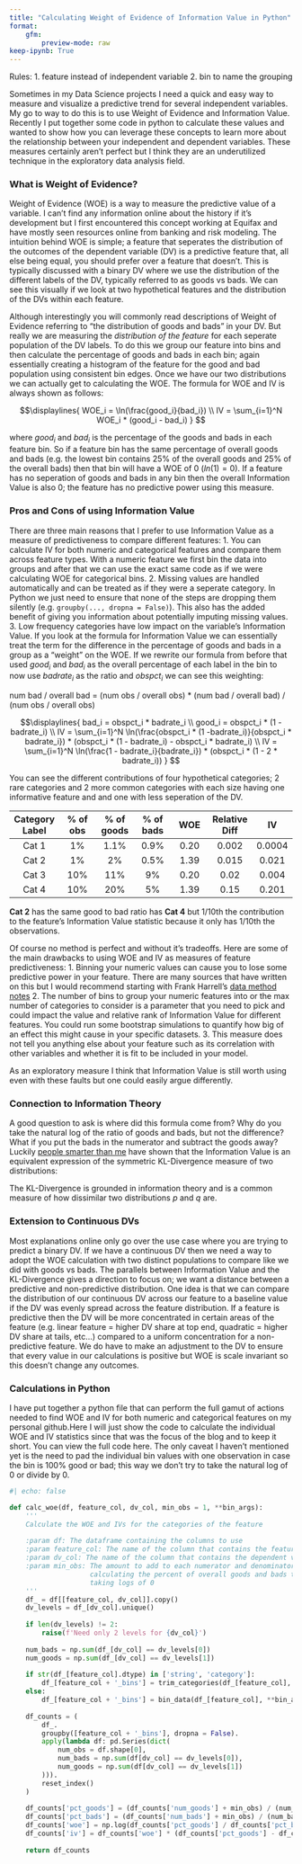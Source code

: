 ```yaml
---
title: "Calculating Weight of Evidence of Information Value in Python"
format:
	gfm:
		preview-mode: raw
keep-ipynb: True
---
```


Rules:
1. feature instead of independent variable
2. bin to name the grouping


Sometimes in my Data Science projects I need a quick and easy way to measure and visualize a predictive trend for several independent variables. My go to way to do this is to use Weight of Evidence and Information Value. Recently I put together some code in python to calculate these values and wanted to show how you can leverage these concepts to learn more about the relationship between your independent and dependent variables. These measures certainly aren't perfect but I think they are an underutilized technique in the exploratory data analysis field. 

### What is Weight of Evidence?

Weight of Evidence (WOE) is a way to measure the predictive value of a variable. I can't find any information online about the history if it's development but I first encountered this concept working at Equifax and have mostly seen resources online from banking and risk modeling. The intuition behind WOE is simple; a feature that seperates the distribution of the outcomes of the dependent variable (DV) is a predictive feature that, all else being equal, you should prefer over a feature that doesn't. This is typically discussed with a binary DV where we use the distribution of the different labels of the DV, typically referred to as goods vs bads. We can see this visually if we look at two hypothetical features and the distribution of the DVs within each feature. 


Although interestingly you will commonly read descriptions of Weight of Evidence referring to "the distribution of goods and bads" in your DV. But really we are measuring the *distribution of the feature* for each seperate population of the DV labels. To do this we group our feature into bins and then calculate the percentage of goods and bads in each bin; again essentially creating a histogram of the feature for the good and bad population using consistent bin edges. Once we have our two distributions we can actually get to calculating the WOE. The formula for WOE and IV is always shown as follows:

$$\displaylines{
    WOE_i = \ln(\frac{good_i}{bad_i}) \\
    IV = \sum_{i=1}^N WOE_i * (good_i - bad_i)
}
$$

where $good_i$ and $bad_i$ is the percentage of the goods and bads in each feature bin. So if a feature bin has the same percentage of overall goods and bads (e.g. the lowest bin contains 25% of the overall goods and 25% of the overall bads) then that bin will have a WOE of 0 ($ln(1) = 0$). If a feature has no seperation of goods and bads in any bin then the overall Information Value is also 0; the feature has no predictive power using this measure. 

### Pros and Cons of using Information Value

There are three main reasons that I prefer to use Information Value as a measure of predictiveness to compare different features:
1. You can calculate IV for both numeric and categorical features and compare them across feature types. With a numeric feature we first bin the data into groups and after that we can use the exact same code as if we were calculating WOE for categorical bins. 
2. Missing values are handled automatically and can be treated as if they were a seperate category. In Python we just need to ensure that none of the steps are dropping them silently (e.g. `groupby(..., dropna = False)`). This also has the added benefit of giving you information about potentially imputing missing values.
3. Low frequency categories have low impact on the variable's Information Value. If you look at the formula for Information Value we can essentially treat the term for the difference in the percentage of goods and bads in a group as a "weight" on the WOE. If we rewrite our formula from before that used $good_i$ and $bad_i$ as the overall percentage of each label in the bin to now use $badrate_i$ as the ratio and $obspct_i$ we can see this weighting:

num bad / overall bad = (num obs / overall obs) * (num bad / overall bad) / (num obs / overall obs)

$$\displaylines{
bad_i = obspct_i * badrate_i \\
good_i = obspct_i * (1 - badrate_i) \\
IV = \sum_{i=1}^N \ln(\frac{obspct_i * (1 -badrate_i)}{obspct_i * badrate_i}) * (obspct_i * (1 - badrate_i) - obspct_i * badrate_i) \\
IV = \sum_{i=1}^N \ln(\frac{1 - badrate_i}{badrate_i}) * (obspct_i * (1 - 2 * badrate_i))
}
$$

 You can see the different contributions of four hypothetical categories; 2 rare categories and 2 more common categories with each size having one informative feature and and one with less seperation of the DV. 

| Category Label | % of obs | % of goods | % of bads | WOE | Relative Diff | IV |
|:---:|:---:|:---:|:---:|:---:|:---:|:---:|
| Cat 1 | 1% | 1.1% | 0.9% | 0.20 | 0.002 | 0.0004 |
| Cat 2 | 1% | 2% | 0.5% | 1.39 | 0.015 | 0.021 |
| Cat 3 | 10% | 11% | 9% | 0.20 | 0.02 | 0.004 |
| Cat 4 | 10% | 20% | 5% | 1.39 | 0.15 | 0.201 |

**Cat 2** has the same good to bad ratio has **Cat 4** but 1/10th the contribution to the feature's Information Value statistic because it only has 1/10th the observations. 

Of course no method is perfect and without it's tradeoffs. Here are some of the main drawbacks to using WOE and IV as measures of feature predictiveness:
1. Binning your numeric values can cause you to lose some predictive power in your feature. There are many sources that have written on this but I would recommend starting with Frank Harrell's [data method notes](https://discourse.datamethods.org/t/categorizing-continuous-variables/3402)
2. The number of bins to group your numeric features into or the max number of categories to consider is a parameter that you need to pick and could impact the value and relative rank of Information Value for different features. You could run some bootstrap simulations to quantify how big of an effect this might cause in your specific datasets. 
3. This measure does not tell you anything else about your feature such as its correlation with other variables and whether it is fit to be included in your model.

As an exploratory measure I think that Information Value is still worth using even with these faults but one could easily argue differently.

### Connection to Information Theory

A good question to ask is where did this formula come from? Why do you take the natural log of the ratio of goods and bads, but not the difference? What if you put the bads in the numerator and subtract the goods away? Luckily [people smarter than me](https://stats.stackexchange.com/a/462445) have shown that the Information Value is an equivalent expression of the symmetric KL-Divergence measure of two distributions:


The KL-Divergence is grounded in information theory and is a common measure of how dissimilar two distributions $p$ and $q$ are. 

### Extension to Continuous DVs

Most explanations online only go over the use case where you are trying to predict a binary DV. If we have a continuous DV then we need a way to adopt the WOE calculation with two distinct populations to compare like we did with goods vs bads. The parallels between Information Value and the KL-Divergence gives a direction to focus on; we want a distance between a predictive and non-predictive distribution. One idea is that we can compare the distribution of our continuous DV across our feature to a baseline value if the DV was evenly spread across the feature distribution. If a feature is predictive then the DV will be more concentrated in certain areas of the feature (e.g. linear feature = higher DV share at top end, quadratic = higher DV share at tails, etc...) compared to a uniform concentration for a non-predictive feature. We do have to make an adjustment to the DV to ensure that every value in our calculations is positive but WOE is scale invariant so this doesn't change any outcomes. 

### Calculations in Python

I have put together a python file that can perform the full gamut of actions needed to find WOE and IV for both numeric and categorical features on my personal github.Here I will just show the code to calculate the individual WOE and IV statistics since that was the focus of the blog and to keep it short. You can view the full code here. The only caveat I haven't mentioned yet is the need to pad the individual bin values with one observation in case the bin is 100% good or bad; this way we don't try to take the natural log of 0 or divide by 0. 


```python
#| echo: false

def calc_woe(df, feature_col, dv_col, min_obs = 1, **bin_args):
    '''
    Calculate the WOE and IVs for the categories of the feature
    
    :param df: The dataframe containing the columns to use
    :param feature_col: The name of the column that contains the feature values
    :param dv_col: The name of the column that contains the dependent variable
    :param min_obs: The amount to add to each numerator and denominator when
                    calculating the percent of overall goods and bads to avoid
                    taking logs of 0
    '''
    df_ = df[[feature_col, dv_col]].copy()
    dv_levels = df_[dv_col].unique()
    
    if len(dv_levels) != 2:
        raise(f'Need only 2 levels for {dv_col}')
    
    num_bads = np.sum(df_[dv_col] == dv_levels[0])
    num_goods = np.sum(df_[dv_col] == dv_levels[1])
    
    if str(df_[feature_col].dtype) in ['string', 'category']:
        df_[feature_col + '_bins'] = trim_categories(df_[feature_col], bin_args['bins'])
    else:
        df_[feature_col + '_bins'] = bin_data(df_[feature_col], **bin_args)
    
    df_counts = (
        df_.
        groupby([feature_col + '_bins'], dropna = False).
        apply(lambda df: pd.Series(dict(
            num_obs = df.shape[0],
            num_bads = np.sum(df[dv_col] == dv_levels[0]),
            num_goods = np.sum(df[dv_col] == dv_levels[1])
        ))).
        reset_index()
    )
    
    df_counts['pct_goods'] = (df_counts['num_goods'] + min_obs) / (num_goods + min_obs)
    df_counts['pct_bads'] = (df_counts['num_bads'] + min_obs) / (num_bads + min_obs)
    df_counts['woe'] = np.log(df_counts['pct_goods'] / df_counts['pct_bads'])
    df_counts['iv'] = df_counts['woe'] * (df_counts['pct_goods'] - df_counts['pct_bads'])
    
    return df_counts

```